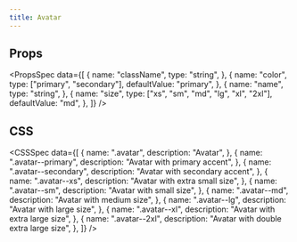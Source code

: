 ```yaml
---
title: Avatar
---
```


<Preview name="Avatar" />

## Props

<PropsSpec
  data={[
    {
      name: "className",
      type: "string",
    },
    {
      name: "color",
      type: ["primary", "secondary"],
      defaultValue: "primary",
    },
    {
      name: "name",
      type: "string",
    },
    {
      name: "size",
      type: ["xs", "sm", "md", "lg", "xl", "2xl"],
      defaultValue: "md",
    },
  ]}
/>

## CSS

<CSSSpec
  data={[
    {
      name: ".avatar",
      description: "Avatar",
    },
    {
      name: ".avatar--primary",
      description: "Avatar with primary accent",
    },
    {
      name: ".avatar--secondary",
      description: "Avatar with secondary accent",
    },
    {
      name: ".avatar--xs",
      description: "Avatar with extra small size",
    },
    {
      name: ".avatar--sm",
      description: "Avatar with small size",
    },
    {
      name: ".avatar--md",
      description: "Avatar with medium size",
    },
    {
      name: ".avatar--lg",
      description: "Avatar with large size",
    },
    {
      name: ".avatar--xl",
      description: "Avatar with extra large size",
    },
    {
      name: ".avatar--2xl",
      description: "Avatar with double extra large size",
    },
  ]}
/>
